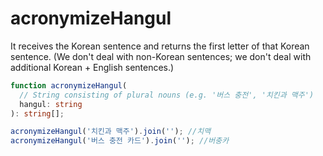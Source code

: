 # acronymizeHangul

It receives the Korean sentence and returns the first letter of that Korean sentence.
(We don't deal with non-Korean sentences; we don't deal with additional Korean + English sentences.)

```typescript
function acronymizeHangul(
  // String consisting of plural nouns (e.g. '버스 충전', '치킨과 맥주')
  hangul: string
): string[];
```

```typescript
acronymizeHangul('치킨과 맥주').join(''); //치맥
acronymizeHangul('버스 충전 카드').join(''); //버충카
```
